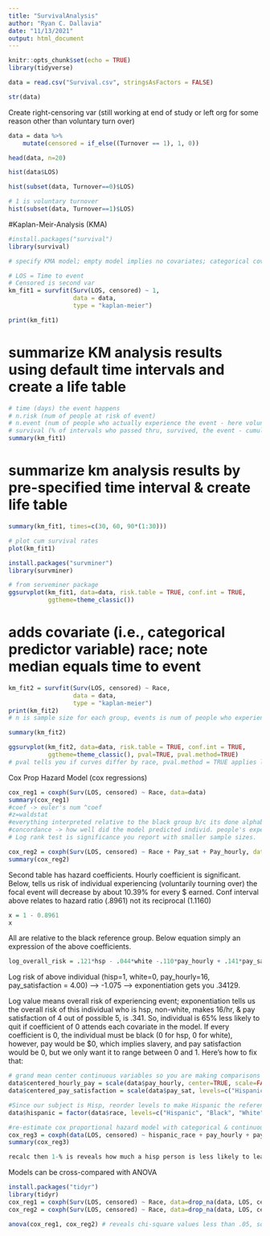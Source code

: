 ```yaml
---
title: "SurvivalAnalysis"
author: "Ryan C. Dallavia"
date: "11/13/2021"
output: html_document
---
```


```r
knitr::opts_chunk$set(echo = TRUE)
library(tidyverse)
```

```r
data = read.csv("Survival.csv", stringsAsFactors = FALSE)
```

```r
str(data)
```
Create right-censoring var (still working at end of study or left org for some reason other than voluntary turn over)
```r
data = data %>%
    mutate(censored = if_else((Turnover == 1), 1, 0))
```

```r
head(data, n=20)
```
```r
hist(data$LOS)
```

```r
hist(subset(data, Turnover==0)$LOS)
```

```r
# 1 is voluntary turnover
hist(subset(data, Turnover==1)$LOS)
```

#Kaplan-Meir-Analysis (KMA)
```r
#install.packages("survival")
library(survival)
```

```r
# specify KMA model; empty model implies no covariates; categorical covariates can be included in this type of model. ~1 says gimme null model

# LOS = Time to event
# Censored is second var 
km_fit1 = survfit(Surv(LOS, censored) ~ 1, 
                  data = data,
                  type = "kaplan-meier")
```

```r
print(km_fit1)
```
# summarize KM analysis results using default time intervals and create a life table
```r
# time (days) the event happens
# n.risk (num of people at risk of event)
# n.event (num of people who actually experience the event - here voluntary turnover)
# survival (% of intervals who passed thru, survived, the event - cumulative survival rate)
summary(km_fit1)
```

# summarize km analysis results by pre-specified time interval & create life table
```r
summary(km_fit1, times=c(30, 60, 90*(1:30)))
```

```r
# plot cum survival rates
plot(km_fit1)
```

```r
install.packages("survminer")
library(survminer)
```

```r
# from serveminer package
ggsurvplot(km_fit1, data=data, risk.table = TRUE, conf.int = TRUE,
           ggtheme=theme_classic())

```
# adds covariate (i.e., categorical predictor variable) race; note median equals time to event
```r
km_fit2 = survfit(Surv(LOS, censored) ~ Race, 
                  data = data,
                  type = "kaplan-meier")
print(km_fit2)
# n is sample size for each group, events is num of people who experienced event by the end of the study, median time to event, CI intervals around those events.
```

```r
summary(km_fit2)
```

```r
ggsurvplot(km_fit2, data=data, risk.table = TRUE, conf.int = TRUE,
           ggtheme=theme_classic(), pval=TRUE, pval.method=TRUE)
# pval tells you if curves differ by race, pval.method = TRUE applies log-rank test (prints p-val to see if observed diffs are stat significantly)
```

Cox Prop Hazard Model (cox regressions)
```r
cox_reg1 = coxph(Surv(LOS, censored) ~ Race, data=data)
summary(cox_reg1) 
#coef -> euler's num ^coef 
#z=waldstat
#everything interpreted relative to the black group b/c its done alphabetically
#concordance -> how well did the model predicted individ. people's experience of event in terms of time; indicates how well model predicted event. Here, it's no better than a coin toss. SE variable of .014 says including our covariate, race improved our model very little. 
# Log rank test is significance you report with smaller sample sizes.
```
```r
cox_reg2 = coxph(Surv(LOS, censored) ~ Race + Pay_sat + Pay_hourly, data=data)
summary(cox_reg2)
```
Second table has hazard coefficients. Hourly coefficient is significant. Below, tells us risk of individual experiencing (voluntarily tourning over) the focal event will decrease by about 10.39% for every $ earned. Conf interval above relates to hazard ratio (.8961) not its reciprocal (1.1160)
```r
x = 1 - 0.8961
x
```

All are relative to the black reference group. Below equation simply an expression of the above coefficients.
```r
log_overall_risk = .121*hsp - .044*white -.110*pay_hourly + .141*pay_satisfaction
```
Log risk of above individual (hisp=1, white=0, pay_hourly=16, pay_satisfaction = 4.00) --> -1.075 --> exponentiation gets you .34129. 

Log value means overall risk of experiencing event; exponentiation tells us the overall risk of this individual who is hsp, non-white, makes 16/hr, & pay satisfaction of 4 out of possible 5, is .341. So, individual is 65% less likely to quit if coefficient of 0 attends each covariate in the model. If every coefficient is 0, the individual must be black (0 for hsp, 0 for white), however, pay would be $0, which implies slavery, and pay satisfaction would be 0, but we only want it to range between 0 and 1.  Here's how to fix that:

```r
# grand mean center continuous variables so you are making comparisons on avg variables
data$centered_hourly_pay = scale(data$pay_hourly, center=TRUE, scale=FALSE)
data$centered_pay_satisfaction = scale(data$pay_sat, levels=c("Hispanic", "Black", "White"))

#Since our subject is Hisp, reorder levels to make Hispanic the reference group
data$hispanic = factor(data$race, levels=c("Hispanic", "Black", "White"))

#re-estimate cox proportional hazard model with categorical & continuous covariates
cox_reg3 = coxph(data(LOS, censored) ~ hispanic_race + pay_hourly + pay_sat, data=data)
summary(cox_reg3)

recalc then 1-% is reveals how much a hisp person is less likely to leave relative to other hispanics with average scores on non-race vars. 
```

Models can be cross-compared with ANOVA
```r
install.packages("tidyr")
library(tidyr)
cox_reg1 = coxph(Surv(LOS, censored) ~ Race, data=drop_na(data, LOS, censored, race, pay_hourly, pay_satisfaction)) # tidyr provides drop_na
cox_reg2 = coxph(Surv(LOS, censored) ~ Race, data=drop_na(data, LOS, censored, race, pay_hourly, pay_satisfaction))

anova(cox_reg1, cox_reg2) # reveals chi-square values less than .05, so second model, the full model, is better
```

